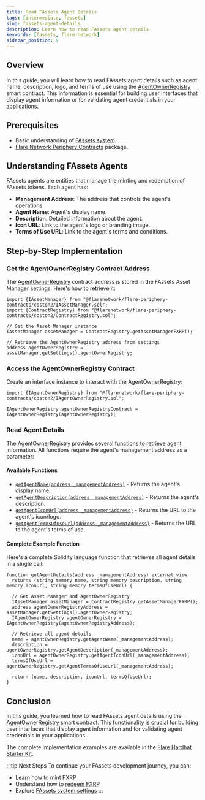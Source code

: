 ```yaml
---
title: Read FAssets Agent Details
tags: [intermediate, fassets]
slug: fassets-agent-details
description: Learn how to read FAssets agent details
keywords: [fassets, flare-network]
sidebar_position: 9
---
```



## Overview

In this guide, you will learn how to read FAssets agent details such as agent name, description, logo, and terms of use using the [AgentOwnerRegistry](/fassets/reference/IAgentOwnerRegistry) smart contract.
This information is essential for building user interfaces that display agent information or for validating agent credentials in your applications.

## Prerequisites

- Basic understanding of [FAssets system](/fassets/overview).
- [Flare Network Periphery Contracts](https://www.npmjs.com/package/@flarenetwork/flare-periphery-contracts) package.

## Understanding FAssets Agents

FAssets agents are entities that manage the minting and redemption of FAssets tokens. Each agent has:

- **Management Address**: The address that controls the agent's operations.
- **Agent Name**: Agent's display name.
- **Description**: Detailed information about the agent.
- **Icon URL**: Link to the agent's logo or branding image.
- **Terms of Use URL**: Link to the agent's terms and conditions.

## Step-by-Step Implementation

### Get the AgentOwnerRegistry Contract Address

The [AgentOwnerRegistry](/fassets/reference/IAgentOwnerRegistry) contract address is stored in the FAssets Asset Manager settings.
Here's how to retrieve it:

```solidity
import {IAssetManager} from "@flarenetwork/flare-periphery-contracts/coston2/IAssetManager.sol";
import {ContractRegistry} from "@flarenetwork/flare-periphery-contracts/coston2/ContractRegistry.sol";

// Get the Asset Manager instance
IAssetManager assetManager = ContractRegistry.getAssetManagerFXRP();

// Retrieve the AgentOwnerRegistry address from settings
address agentOwnerRegistry = assetManager.getSettings().agentOwnerRegistry;
```

### Access the AgentOwnerRegistry Contract

Create an interface instance to interact with the AgentOwnerRegistry:

```solidity
import {IAgentOwnerRegistry} from "@flarenetwork/flare-periphery-contracts/coston2/IAgentOwnerRegistry.sol";

IAgentOwnerRegistry agentOwnerRegistryContract = IAgentOwnerRegistry(agentOwnerRegistry);
```

### Read Agent Details

The [AgentOwnerRegistry](/fassets/reference/IAgentOwnerRegistry) provides several functions to retrieve agent information.
All functions require the agent's management address as a parameter:

#### Available Functions

- [`getAgentName(address _managementAddress)`](/fassets/reference/IAgentOwnerRegistry#getagentname) - Returns the agent's display name.
- [`getAgentDescription(address _managementAddress)`](/fassets/reference/IAgentOwnerRegistry#getagentdescription) - Returns the agent's description.
- [`getAgentIconUrl(address _managementAddress)`](/fassets/reference/IAgentOwnerRegistry#getagenticonurl) - Returns the URL to the agent's icon/logo.
- [`getAgentTermsOfUseUrl(address _managementAddress)`](/fassets/reference/IAgentOwnerRegistry#getagenttermsofuseurl) - Returns the URL to the agent's terms of use.

#### Complete Example Function

Here's a complete Solidity language function that retrieves all agent details in a single call:

```solidity
function getAgentDetails(address _managementAddress) external view
  returns (string memory name, string memory description, string memory iconUrl, string memory termsOfUseUrl) {

  // Get Asset Manager and AgentOwnerRegistry
  IAssetManager assetManager = ContractRegistry.getAssetManagerFXRP();
  address agentOwnerRegistryAddress = assetManager.getSettings().agentOwnerRegistry;
  IAgentOwnerRegistry agentOwnerRegistry = IAgentOwnerRegistry(agentOwnerRegistryAddress);

  // Retrieve all agent details
  name = agentOwnerRegistry.getAgentName(_managementAddress);
  description = agentOwnerRegistry.getAgentDescription(_managementAddress);
  iconUrl = agentOwnerRegistry.getAgentIconUrl(_managementAddress);
  termsOfUseUrl = agentOwnerRegistry.getAgentTermsOfUseUrl(_managementAddress);

  return (name, description, iconUrl, termsOfUseUrl);
}
```

## Conclusion

In this guide, you learned how to read FAssets agent details using the [AgentOwnerRegistry](/fassets/reference/IAgentOwnerRegistry) smart contract.
This functionality is crucial for building user interfaces that display agent information and for validating agent credentials in your applications.

The complete implementation examples are available in the [Flare Hardhat Starter Kit](/network/guides/hardhat-foundry-starter-kit).

:::tip Next Steps
To continue your FAssets development journey, you can:

- Learn how to [mint FXRP](/fassets/developer-guides/fassets-mint)
- Understand how to [redeem FXRP](/fassets/developer-guides/fassets-redeem)
- Explore [FAssets system settings](/fassets/operational-parameters)
  :::

